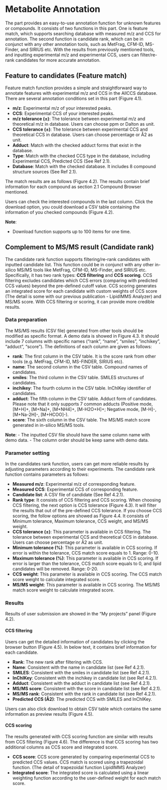 # Metabolite Annotation {#metannotation}

The part provides an easy-to-use annotation function for unknown features or compounds. It consists of two functions in this part. One is feature match, which supports searching database with measured m/z and CCS for annotation. The second function is candidate rank, which can be in conjunct with any other annotation tools, such as MetFrag, CFM-ID, MS-Finder, and SIRIUS etc. With the results from previously mentioned tools, and inputting experimental m/z and experimental CCS, users can filter/re-rank candidates for more accurate annotation.

## Feature to candidates (Feature match)

Feature match function provides a simple and straightforward way to annotate features with experimental m/z and CCS in the AllCCS database. There are several annotation conditions set in this part (Figure 4.1).

- **m/z**: Experimental m/z of your interested peaks.
- **CCS**: Experimental CCS of your interested peaks.
- **m/z tolerance (±)**: The tolerance between experimental m/z and theoretical m/z in database. Users can choose ppm or Dalton as unit.
- **CCS tolerance (±)**: The tolerance between experimental CCS and theoretical CCS in database. Users can choose percentage or Å2 as unit.
-	**Adduct**: Match with the checked adduct forms that exist in the database.
- **Type**: Match with the checked CCS type in the database, including Experimental CCS, Predicted CCS (See Ref 2.1).
- **Database**: Match with the checked database. It includes 8 compound structure sources (See Ref 2.1).

The match results are as follows (Figure 4.2). The results contain brief information for each compound as section 2.1 Compound Browser mentioned. 

Users can check the interested compounds in the last column. Click the download option, you could download a CSV table containing the information of you checked compounds (Figure 4.2). 

**Note**: 

- Download function supports up to 100 items for one time.

## Complement to MS/MS result (Candidate rank)
The candidate rank function supports filtering/re-rank candidates with inputted candidate list. This function could be in conjunct with any other in-silico MS/MS tools like MetFrag, CFM-ID, MS-Finder, and SIRIUS etc. Specifically, it has two rank types: **CCS filtering** and **CCS scoring**. CCS filtering excludes candidates which CCS errors (comparing with predicted CCS values) beyond the pre-defined cutoff value. CCS scoring generates an integrated score for each candidate with custom weights of CCS score (The detail is some with our previous publication - LipidIMMS Analyzer) and MS/MS score. With CCS filtering or scoring, it can provide more credible results.

### Data preparation
The MS/MS results (CSV file) generated from other tools should be modified as specific format. A demo data is showed in Figure 4.3. It should include 7 columns with specific names (“rank”, “name”, “smiles”, “inchikey”, “adduct”, “score”). The definitions of each column are given as follows:

- **rank**: The first column in the CSV table. It is the score rank from other tools (e.g. MetFrag, CFM-ID, MS-FINDER, SIRIUS etc).
- **name**: The second column in the CSV table. Compound names of candidates.
- **smiles**: The third column in the CSV table. SMILES structures of candidates.
- **inchikey**: The fourth column in the CSV table. InChIKey identifier of candidates.
- **adduct**: The fifth column in the CSV table. Adduct form of candidates. Please note that it only supports 7 common adducts (Positive mode, [M+H]+, [M+Na]+, [M+NH4]+, [M-H2O+H]+; Negative mode, [M-H]-, [M+Na-2H]-, [M+HCOO]-).
- **score**: The sixth column in the CSV table. The MS/MS match score generated in in-silico MS/MS tools.

**Note**:
- The inputted CSV file should have the same column name with demo data.
- The column order should be keep same with demo data.


### Parameter setting
In the candidates rank function, users can get more reliable results by adjusting parameters according to their experiments. The candidate rank function contains parameters as follows:

- **Measured m/z**: Experimental m/z of corresponding feature.
- **Measured CCS**: Experimental CCS of corresponding feature.
- **Candidate list**: A CSV file of candidate (See Ref 4.2.1).
- **Rank type**: It consists of CCS filtering and CCS scoring. When choosing CCS filtering, the next option is CCS tolerance (Figure 4.3). It will filter the results that out of the pre-defined CCS tolerance. If you choose CCS scoring, the follow options are showed as Figure 4.4. It consists of Minimum tolerance, Maximum tolerance, CCS weight, and MS/MS weight.
- **CCS tolerance (±)**: This parameter is available in CCS filtering. The tolerance between experimental CCS and theoretical CCS in database. Users can choose percentage or Å2 as unit.
- **Minimum tolerance (%)**: This parameter is available in CCS scoring. If error is within the tolerance, CCS match score equals to 1. Range: 0-10.
- **Maximum tolerance (%)**: This parameter is available in CCS scoring. If error is larger than the tolerance, CCS match score equals to 0, and lipid candidates will be removed. Range: 0-20.
- **CCS weight**: This parameter is available in CCS scoring. The CCS match score weight to calculate integrated score.
- **MS/MS weight**: This parameter is available in CCS scoring. The MS/MS match score weight to calculate integrated score.


### Results
Results of user submission are showed in the “My projects” panel (Figure 4.2).

#### CCS filtering
Users can get the detailed information of candidates by clicking the browser button (Figure 4.5). In below text, it contains brief information for each candidate.

- **Rank**: The new rank after filtering with CCS.
- **Name**: Consistent with the name in candidate list (see Ref 4.2.1).
- **SMILES**: Consistent with the smiles in candidate list (see Ref 4.2.1). 
- **InChIKey**: Consistent with the inchikey in candidate list (see Ref 4.2.1).
- **Adduct**: Consistent with the adduct in candidate list (see Ref 4.2.1).
- **MS/MS score**: Consistent with the score in candidate list (see Ref 4.2.1).
- **MS/MS rank**: Consistent with the rank in candidate list (see Ref 4.2.1).
- **Predicted CCS (Å2)**: The predicted CCS with SMILES and InChIKey.

Users can also click download to obtain CSV table which contains the same information as preview results (Figure 4.5).

#### CCS scoring
The results generated with CCS scoring function are similar with results from CCS filtering (Figure 4.6). The difference is that CCS scoring has two additional columns as CCS score and integrated score.

- **CCS score**: CCS score generated by comparing experimental CCS to predicted CCS values. CCS match is scored using a trapezoidal function. (The detail of trapezoidal function LipidIMMS Analyzer)
- **Integrated score**: The integrated score is calculated using a linear weighting function according to the user-defined weight for each match score.
